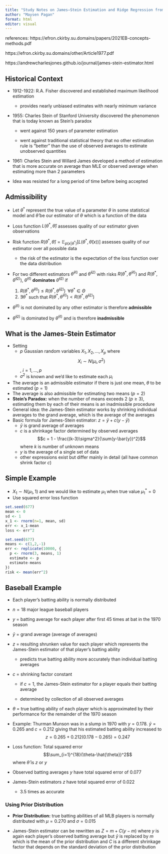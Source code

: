 ```yaml
---
title: "Study Notes on James–Stein Estimation and Ridge Regression from Computer Age Statistical Inference"
author: "Maysen Pagan"
format: html
editor: visual
---
```


references: https://efron.ckirby.su.domains/papers/2021EB-concepts-methods.pdf

https://efron.ckirby.su.domains/other/Article1977.pdf

https://andrewcharlesjones.github.io/journal/james-stein-estimator.html

## Historical Context

-   1912-1922: R.A. Fisher discovered and established maximum likelihood estimation

    -   provides nearly unbiased estimates with nearly minimum variance

-   1955: Charles Stein of Stanford University discovered the phenomenon that is today known as Stein's paradox

    -   went against 150 years of parameter estimation

    -   went against traditional statistical theory that no other estimation rule is "better" than the use of observed averages to estimate unobserved quantities

-   1961: Charles Stein and Willard James developed a method of estimation that is more accurate on average than MLE or observed average when estimating more than 2 parameters

-   Idea was resisted for a long period of time before being accepted

## Admissibility

-   Let $\theta^*$ represent the true value of a parameter $\theta$ in some statistical model and $\hat{\theta}$ be our estimator of $\theta$ which is a function of the data

-   Loss function $L(\theta^*, \hat{\theta})$ assesses quality of our estimator given observations

-   Risk function $R(\theta^*, \hat{\theta}) = \mathbb{E}_{p(x|\theta^*)}[L(\theta^*, \hat{\theta}(x))]$ assesses quality of our estimator over all possible data

    -   the risk of the estimator is the expectation of the loss function over the data distribution

-   For two different estimators $\hat{\theta}^{(1)}$ and $\hat{\theta}^{(2)}$ with risks $R(\theta^*, \hat{\theta}^{(1)})$ and $R(\theta^*, \hat{\theta}^{(2)})$, $\hat{\theta}^{(1)}$ **dominates** $\hat{\theta}^{(2)}$ if

    1.  $R(\theta^*, \hat{\theta}^{(1)}) \leq R(\theta^*, \hat{\theta}^{(2)})\;\;\forall \theta^* \in \Theta$
    2.  $\exists \theta^*$ such that $R(\theta^*, \hat{\theta}^{(1)}) < R(\theta^*, \hat{\theta}^{(2)})$

-   $\hat{\theta}^{(1)}$ is not dominated by any other estimator is therefore **admissible**

-   $\hat{\theta}^{(2)}$ is dominated by $\hat{\theta}^{(1)}$ and is therefore **inadmissible**

## What is the James-Stein Estimator

-   Setting
    -   $p$ Gaussian random variables $X_1, X_2, …, X_p$ where $$X_i \sim N(\mu_i, \sigma^2)$$, $i = 1,…,p$
    -   $\sigma^2$ is known and we'd like to estimate each $\mu_i$
-   The average is an admissible estimator if there is just one mean, $\theta$ to be estimated ($p=1$)
-   The average is also admissible for estimating two means ($p=2$)
-   **Stein's Paradox:** when the number of means exceeds 2 ($p\geq3$), estimating them by each of their means is an inadmissible procedure
-   General idea: the James-Stein estimator works by shrinking individual averages to the grand average, which is the average of the averages
-   Basic formula for James-Stein estimator: $z = \bar{y} + c(y - \bar{y})$
    -   $\bar{y}$ is grand average of averages
    -   $c$ is a shrinkage factor determined by observed averages $$c = 1 - \frac{(k-3)\sigma^2}{\sum(y-\bar{y})^2}$$ where $k$ is number of unknown means
    -   $y$ is the average of a single set of data
    -   other expressions exist but differ mainly in detail (all have common shrink factor $c$)

## Simple Example

-   $X_1 \sim N(\mu_1,1)$ and we would like to estimate $\mu_1$ when true value $\mu_1^* = 0$
-   Use squared error loss function

```r
set.seed(677)
mean <- 0
sd <- 1
x_1 <- rnorm(n=1, mean, sd)
err <- x_1-mean
loss <- err^2
```

```r
set.seed(677)
means <- c(1,2,-1)
err <- replicate(10000, {
  p <- rnorm(3, means, 1)
  estimate <- p
  estimate-means
})
risk <- mean(err^2)
```

## Baseball Example

-   Each player's batting ability is normally distributed

-   $n = 18$ major league baseball players

-   $y$ = batting average for each player after first 45 times at bat in the 1970 season

-   $\bar{y}$ = grand average (average of averages)

-   $z$ = resulting shrunken value for each player which represents the James-Stein estimator of that player's batting ability

    -   predicts true batting ability more accurately than individual batting averages

-   $c$ = shrinking factor constant

    -   if $c=1$, the James-Stein estimator for a player equals their batting average

    -   determined by collection of all observed averages

-   $\theta$ = true batting ability of each player which is approximated by their performance for the remainder of the 1970 season

-   Example: Thurman Munson was in a slump in 1970 with $y=0.178$. $\bar{y}=0.265$ and $c=0.212$ giving that his estimated batting ability increased to $$z = 0.265 + 0.212(0.178-0.265) = 0.247$$

-   Loss function: Total squared error $$\sum_{i=1}^{18}(\theta-\hat{\theta})^2$$ where $\hat{\theta}$ is $z$ or $y$

-   Observed batting averages $y$ have total squared error of 0.077

-   James-Stein estimators $z$ have total squared error of 0.022

    -   3.5 times as accurate

### Using Prior Distribution

-   **Prior Distribution:** true batting abilities of all MLB players is normally distributed with $\mu = 0.270$ and $\sigma = 0.015$

-   James-Stein estimator can be rewritten as $Z = m + C(y-m)$ where $y$ is again each player's observed batting average but $\bar{y}$ is replaced by $m$ which is the mean of the prior distribution and $C$ is a different shrinkage factor that depends on the standard deviation of the prior distribution
